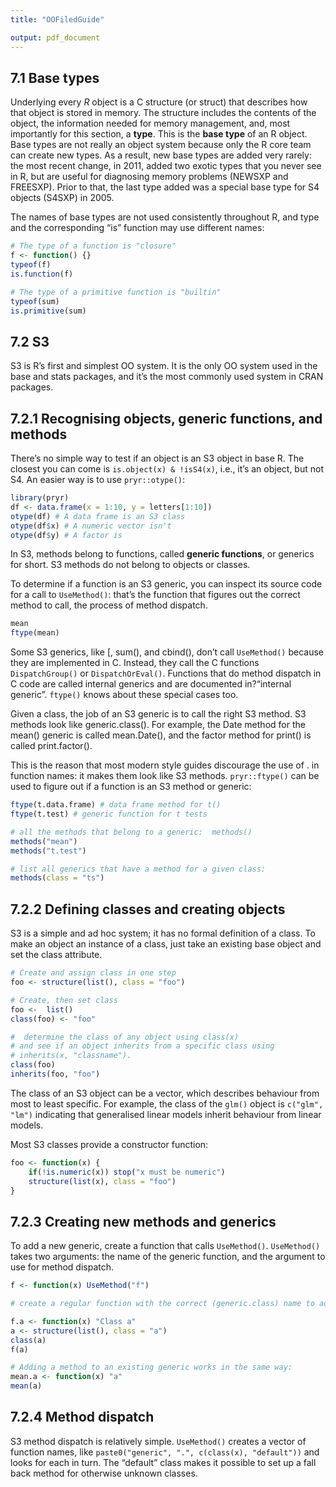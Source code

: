 ```yaml
---
title: "OOFiledGuide"

output: pdf_document
---
```


## 7.1 Base types

Underlying every *R* object is a C structure (or struct) that describes how that object is stored in memory. The structure includes the contents of the object, the information needed for memory management, and, most importantly for this section, a **type**. This is the **base type** of an R object. Base types are not really an object system because only the R core team can create new types. As a result, new base types are added very rarely: the most recent change, in 2011, added two exotic types that you never see in R, but are useful for diagnosing memory problems (NEWSXP and FREESXP). Prior to that, the last type added was a special base type for S4 objects (S4SXP) in 2005.

The names of base types are not used consistently throughout R, and type and the corresponding “is” function may use different names:

```r
# The type of a function is "closure"
f <- function() {}
typeof(f)
is.function(f)

# The type of a primitive function is "builtin"
typeof(sum)
is.primitive(sum)
```

## 7.2 S3

S3 is R’s first and simplest OO system. It is the only OO system used in the base and stats packages, and it’s the most commonly used system in CRAN packages.

## 7.2.1 Recognising objects, generic functions, and methods

There’s no simple way to test if an object is an S3 object in base R. The closest you can come is `is.object(x) & !isS4(x)`, i.e., it’s an object, but not S4. An easier way is to use `pryr::otype()`:

```r
library(pryr)
df <- data.frame(x = 1:10, y = letters[1:10])
otype(df) # A data frame is an S3 class
otype(df$x) # A numeric vector isn't
otype(df$y) # A factor is
```

In S3, methods belong to functions, called **generic functions**, or generics for short. S3 methods do not belong to objects or classes.

To determine if a function is an S3 generic, you can inspect its source code for a call to `UseMethod()`: that’s the function that figures out the correct method to call, the process of method dispatch.

```r
mean
ftype(mean)
```

Some S3 generics, like [, sum(), and cbind(), don’t call `UseMethod()` because they are implemented in C. Instead, they call the C functions `DispatchGroup()` or `DispatchOrEval()`. Functions that do method dispatch
in C code are called internal generics and are documented in?"internal generic". `ftype()` knows about these special cases too.

Given a class, the job of an S3 generic is to call the right S3 method.
S3 methods look like generic.class(). For example, the Date method for the mean() generic is called mean.Date(), and the factor method for print() is called print.factor(). 

This is the reason that most modern style guides discourage the use of . in function names: it makes them look like S3 methods. `pryr::ftype()` can be used to figure out if a function is an S3 method or generic:

```r
ftype(t.data.frame) # data frame method for t()
ftype(t.test) # generic function for t tests

# all the methods that belong to a generic:  methods()
methods("mean")
methods("t.test")

# list all generics that have a method for a given class:
methods(class = "ts")
```

## 7.2.2 Defining classes and creating objects

S3 is a simple and ad hoc system; it has no formal definition of a class. To make an object an instance of a class, just take an existing base object and set the class attribute.

```r
# Create and assign class in one step
foo <- structure(list(), class = "foo")

# Create, then set class
foo <-  list()
class(foo) <- "foo"

#  determine the class of any object using class(x)
# and see if an object inherits from a specific class using 
# inherits(x, "classname").
class(foo)
inherits(foo, "foo")
```

The class of an S3 object can be a vector, which describes behaviour
from most to least specific. For example, the class of the `glm()` object is `c("glm", "lm")` indicating that generalised linear models inherit behaviour from linear models.

Most S3 classes provide a constructor function:

```r
foo <- function(x) {
    if(!is.numeric(x)) stop("x must be numeric")
    structure(list(x), class = "foo")
}
```

## 7.2.3 Creating new methods and generics

To add a new generic, create a function that calls `UseMethod()`. `UseMethod()` takes two arguments: the name of the generic function, and the argument to use for method dispatch.

```r
f <- function(x) UseMethod("f")

# create a regular function with the correct (generic.class) name to add a method

f.a <- function(x) "Class a"
a <- structure(list(), class = "a")
class(a)
f(a)

# Adding a method to an existing generic works in the same way:
mean.a <- function(x) "a"
mean(a)
```

## 7.2.4 Method dispatch

S3 method dispatch is relatively simple. `UseMethod()` creates a vector of function names, like `paste0("generic", ".", c(class(x), "default"))`
and looks for each in turn. The “default” class makes it possible to set
up a fall back method for otherwise unknown classes.
